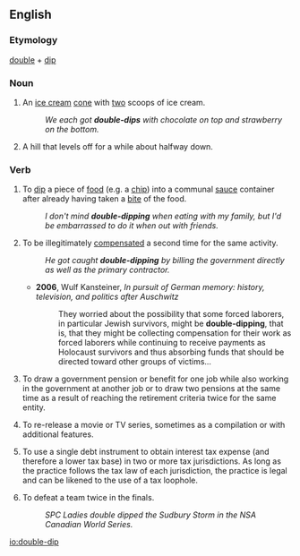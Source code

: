 ==English==

===Etymology===
[[double]] + [[dip]]

===Noun===
{{en-noun}}

# {{context|informal}} An [[ice cream]] [[cone]] with [[two]] scoops of ice cream.
#:''We each got '''double-dips''' with chocolate on top and strawberry on the bottom.''
# {{context|roller coasters}} A hill that levels off for a while about halfway down.

===Verb===
{{en-verb|double-dip|p|ed}}

# {{context|informal}} To [[dip]] a piece of [[food]] (e.g. a [[chip]]) into a communal [[sauce]] container after already having taken a [[bite]] of the food.
#:''I don't mind '''double-dipping''' when eating with my family, but I'd be embarrassed to do it when out with friends.''
# {{context|informal}} To be illegitimately [[compensate]]d a second time for the same activity.
#:''He got caught '''double-dipping''' by billing the government directly as well as the primary contractor.''
#* '''2006''', Wulf Kansteiner, ''In pursuit of German memory: history, television, and politics after Auschwitz''
#*: They worried about the possibility that some forced laborers, in particular Jewish survivors, might be '''double-dipping''', that is, that they might be collecting compensation for their work as forced laborers while continuing to receive payments as Holocaust survivors and thus absorbing funds that should be directed toward other groups of victims...
# {{context|informal}} To draw a government pension or benefit for one job while also working in the government at another job or to draw two pensions at the same time as a result of reaching the retirement criteria twice for the same entity.
# {{context|entertainment industry}} To re-release a movie or TV series, sometimes as a compilation or with additional features.
# {{context|US|finance}} To use a single debt instrument to obtain interest tax expense (and therefore a lower tax base) in two or more tax jurisdictions.  As long as the practice follows the tax law of each jurisdiction, the practice is legal and can be likened to the use of a tax loophole.
# {{softball}}  To defeat a team twice in the finals.
#: ''SPC Ladies double dipped the Sudbury Storm in the NSA Canadian World Series.''

[[io:double-dip]]